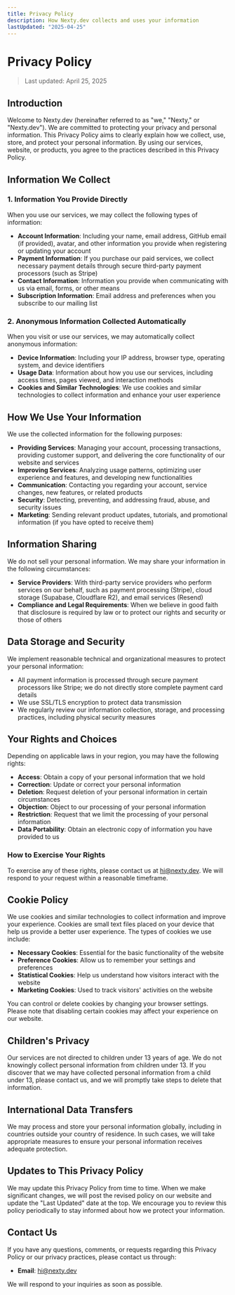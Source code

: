 ```yaml
---
title: Privacy Policy
description: How Nexty.dev collects and uses your information
lastUpdated: "2025-04-25"
---
```


# Privacy Policy

> Last updated: April 25, 2025

## Introduction

Welcome to Nexty.dev (hereinafter referred to as "we," "Nexty," or "Nexty.dev"). We are committed to protecting your privacy and personal information. This Privacy Policy aims to clearly explain how we collect, use, store, and protect your personal information. By using our services, website, or products, you agree to the practices described in this Privacy Policy.

## Information We Collect

### 1. Information You Provide Directly

When you use our services, we may collect the following types of information:

- **Account Information**: Including your name, email address, GitHub email (if provided), avatar, and other information you provide when registering or updating your account
- **Payment Information**: If you purchase our paid services, we collect necessary payment details through secure third-party payment processors (such as Stripe)
- **Contact Information**: Information you provide when communicating with us via email, forms, or other means
- **Subscription Information**: Email address and preferences when you subscribe to our mailing list

### 2. Anonymous Information Collected Automatically

When you visit or use our services, we may automatically collect anonymous information:

- **Device Information**: Including your IP address, browser type, operating system, and device identifiers
- **Usage Data**: Information about how you use our services, including access times, pages viewed, and interaction methods
- **Cookies and Similar Technologies**: We use cookies and similar technologies to collect information and enhance your user experience

## How We Use Your Information

We use the collected information for the following purposes:

- **Providing Services**: Managing your account, processing transactions, providing customer support, and delivering the core functionality of our website and services
- **Improving Services**: Analyzing usage patterns, optimizing user experience and features, and developing new functionalities
- **Communication**: Contacting you regarding your account, service changes, new features, or related products
- **Security**: Detecting, preventing, and addressing fraud, abuse, and security issues
- **Marketing**: Sending relevant product updates, tutorials, and promotional information (if you have opted to receive them)

## Information Sharing

We do not sell your personal information. We may share your information in the following circumstances:

- **Service Providers**: With third-party service providers who perform services on our behalf, such as payment processing (Stripe), cloud storage (Supabase, Cloudflare R2), and email services (Resend)
- **Compliance and Legal Requirements**: When we believe in good faith that disclosure is required by law or to protect our rights and security or those of others

## Data Storage and Security

We implement reasonable technical and organizational measures to protect your personal information:

- All payment information is processed through secure payment processors like Stripe; we do not directly store complete payment card details
- We use SSL/TLS encryption to protect data transmission
- We regularly review our information collection, storage, and processing practices, including physical security measures

## Your Rights and Choices

Depending on applicable laws in your region, you may have the following rights:

- **Access**: Obtain a copy of your personal information that we hold
- **Correction**: Update or correct your personal information
- **Deletion**: Request deletion of your personal information in certain circumstances
- **Objection**: Object to our processing of your personal information
- **Restriction**: Request that we limit the processing of your personal information
- **Data Portability**: Obtain an electronic copy of information you have provided to us

### How to Exercise Your Rights

To exercise any of these rights, please contact us at hi@nexty.dev. We will respond to your request within a reasonable timeframe.

## Cookie Policy

We use cookies and similar technologies to collect information and improve your experience. Cookies are small text files placed on your device that help us provide a better user experience. The types of cookies we use include:

- **Necessary Cookies**: Essential for the basic functionality of the website
- **Preference Cookies**: Allow us to remember your settings and preferences
- **Statistical Cookies**: Help us understand how visitors interact with the website
- **Marketing Cookies**: Used to track visitors' activities on the website

You can control or delete cookies by changing your browser settings. Please note that disabling certain cookies may affect your experience on our website.

## Children's Privacy

Our services are not directed to children under 13 years of age. We do not knowingly collect personal information from children under 13. If you discover that we may have collected personal information from a child under 13, please contact us, and we will promptly take steps to delete that information.

## International Data Transfers

We may process and store your personal information globally, including in countries outside your country of residence. In such cases, we will take appropriate measures to ensure your personal information receives adequate protection.

## Updates to This Privacy Policy

We may update this Privacy Policy from time to time. When we make significant changes, we will post the revised policy on our website and update the "Last Updated" date at the top. We encourage you to review this policy periodically to stay informed about how we protect your information.

## Contact Us

If you have any questions, comments, or requests regarding this Privacy Policy or our privacy practices, please contact us through:

- **Email**: hi@nexty.dev

We will respond to your inquiries as soon as possible.
